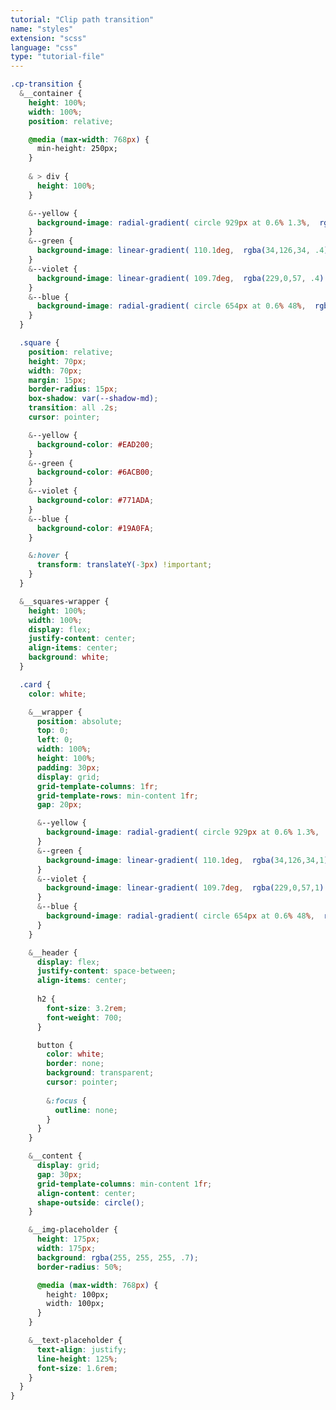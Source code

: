```yaml
---
tutorial: "Clip path transition"
name: "styles"
extension: "scss"
language: "css"
type: "tutorial-file"
---
```


```css
.cp-transition {
  &__container {
    height: 100%;
    width: 100%;
    position: relative;

    @media (max-width: 768px) {
      min-height: 250px;
    }
    
    & > div {
      height: 100%;
    }

    &--yellow {
      background-image: radial-gradient( circle 929px at 0.6% 1.3%,  rgba(248,251,10, .4) 0%, rgba(248,47,47, .4) 82.6% );
    }
    &--green {
      background-image: linear-gradient( 110.1deg,  rgba(34,126,34, .4) 2.9%, rgba(168,251,60, .4) 90.3% );
    }
    &--violet {
      background-image: linear-gradient( 109.7deg,  rgba(229,0,57, .4) 1.8%, rgba(162,91,182, .4) 90.2% );
    }
    &--blue {
      background-image: radial-gradient( circle 654px at 0.6% 48%,  rgba(12,170,255, .4) 0%, rgba(151,255,129, .4) 86.3% );
    }
  }

  .square {
    position: relative;
    height: 70px;
    width: 70px;
    margin: 15px;
    border-radius: 15px;
    box-shadow: var(--shadow-md);
    transition: all .2s;
    cursor: pointer;

    &--yellow {
      background-color: #EAD200;
    }
    &--green {
      background-color: #6ACB00;
    }
    &--violet {
      background-color: #771ADA;
    }
    &--blue {
      background-color: #19A0FA;
    }

    &:hover {
      transform: translateY(-3px) !important;
    }
  }

  &__squares-wrapper {
    height: 100%;
    width: 100%;
    display: flex;
    justify-content: center;
    align-items: center;
    background: white;
  }

  .card {
    color: white;

    &__wrapper {
      position: absolute;
      top: 0;
      left: 0;
      width: 100%;
      height: 100%;
      padding: 30px;
      display: grid;
      grid-template-columns: 1fr;
      grid-template-rows: min-content 1fr;
      gap: 20px;

      &--yellow {
        background-image: radial-gradient( circle 929px at 0.6% 1.3%,  rgba(248,80,80,1) 0%, rgba(248,251,10,1) 82.6% );
      }
      &--green {
        background-image: linear-gradient( 110.1deg,  rgba(34,126,34,1) 2.9%, rgba(168,251,60,1) 90.3% );
      }
      &--violet {
        background-image: linear-gradient( 109.7deg,  rgba(229,0,57,1) 1.8%, rgba(162,91,182,1) 90.2% );
      }
      &--blue {
        background-image: radial-gradient( circle 654px at 0.6% 48%,  rgba(12,170,255,1) 0%, rgba(151,255,129,1) 86.3% );
      }
    }

    &__header {
      display: flex;
      justify-content: space-between;
      align-items: center;
        
      h2 {
        font-size: 3.2rem;
        font-weight: 700;
      }

      button {
        color: white;
        border: none;
        background: transparent;
        cursor: pointer;
    
        &:focus {
          outline: none;
        }
      }
    }

    &__content {
      display: grid;
      gap: 30px;
      grid-template-columns: min-content 1fr;
      align-content: center;
      shape-outside: circle();
    }

    &__img-placeholder {
      height: 175px;
      width: 175px;
      background: rgba(255, 255, 255, .7);
      border-radius: 50%;

      @media (max-width: 768px) {
        height: 100px;
        width: 100px;
      }
    }

    &__text-placeholder {
      text-align: justify;
      line-height: 125%;
      font-size: 1.6rem;
    }
  }
}
```